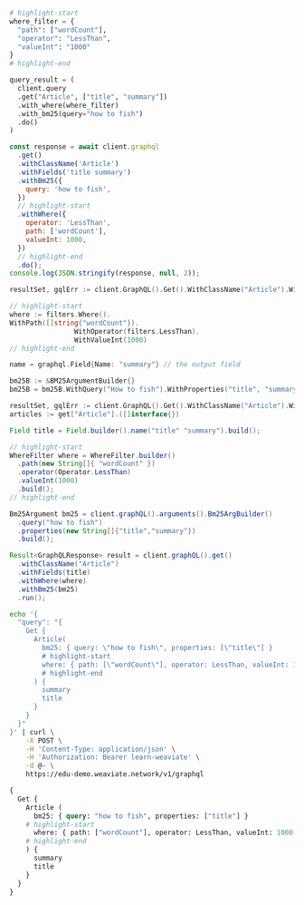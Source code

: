 

<Tabs groupId="languages">
<TabItem value="py" label="Python Client v4">
  <FilteredTextBlock
    text={PyCode}
    startMarker="START GraphQLBM25WithFilter"
    endMarker="END GraphQLBM25WithFilter"
    language="py"
  />
</TabItem>
<TabItem value="py3" label="Python Client v3">

```python
# highlight-start
where_filter = {
  "path": ["wordCount"],
  "operator": "LessThan",
  "valueInt": "1000"
}
# highlight-end

query_result = (
  client.query
  .get("Article", ["title", "summary"])
  .with_where(where_filter)
  .with_bm25(query="how to fish")
  .do()
)
```

</TabItem>
<TabItem value="js" label="JS/TS Client v2">

```js
const response = await client.graphql
  .get()
  .withClassName('Article')
  .withFields('title summary')
  .withBm25({
    query: 'how to fish',
  })
  // highlight-start
  .withWhere({
    operator: 'LessThan',
    path: ['wordCount'],
    valueInt: 1000,
  })
  // highlight-end
  .do();
console.log(JSON.stringify(response, null, 2));
```

</TabItem>
<TabItem value="go" label="Go">

```go
resultSet, gqlErr := client.GraphQL().Get().WithClassName("Article").WithHybrid(hybrid).WithWhere(where).WithFields(name).Do(context.Background())

// highlight-start
where := filters.Where().
WithPath([]string{"wordCount"}).
				WithOperator(filters.LessThan).
				WithValueInt(1000)
// highlight-end

name = graphql.Field{Name: "summary"} // the output field

bm25B := &BM25ArgumentBuilder{}
bm25B = bm25B.WithQuery("How to fish").WithProperties("title", "summary")

resultSet, gqlErr := client.GraphQL().Get().WithClassName("Article").WithBM25(bm25B).WithWhere(where).WithFields(name).Do(context.Background())
articles := get["Article"].([]interface{})
```

</TabItem>
<TabItem value="java" label="Java">

```java
Field title = Field.builder().name("title" "summary").build();

// highlight-start
WhereFilter where = WhereFilter.builder()
  .path(new String[]{ "wordCount" })
  .operator(Operator.LessThan)
  .valueInt(1000)
  .build();
// highlight-end

Bm25Argument bm25 = client.graphQL().arguments().Bm25ArgBuilder()
  .query("how to fish")
  .properties(new String[]{"title","summary"})
  .build();

Result<GraphQLResponse> result = client.graphQL().get()
  .withClassName("Article")
  .withFields(title)
  .withWhere(where)
  .withBm25(bm25)
  .run();
```

</TabItem>
<TabItem value="curl" label="Curl">

```bash
echo '{
  "query": "{
    Get {
      Article(
        bm25: { query: \"how to fish\", properties: [\"title\"] }
        # highlight-start
        where: { path: [\"wordCount\"], operator: LessThan, valueInt: 1000 }
        # highlight-end
      ) {
        summary
        title
      }
    }
  }"
}' | curl \
    -X POST \
    -H 'Content-Type: application/json' \
    -H 'Authorization: Bearer learn-weaviate' \
    -d @- \
    https://edu-demo.weaviate.network/v1/graphql
```

</TabItem>
<TabItem value="graphql" label="GraphQL">

```graphql
{
  Get {
    Article (
      bm25: { query: "how to fish", properties: ["title"] }
    # highlight-start
      where: { path: ["wordCount"], operator: LessThan, valueInt: 1000 }
    # highlight-end
    ) {
      summary
      title
    }
  }
}
```

</TabItem>
</Tabs>
